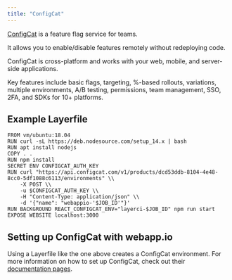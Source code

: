 ```yaml
---
title: "ConfigCat"
---
```


[ConfigCat](https://configcat.com/) is a feature flag service for teams.

It allows you to enable/disable features remotely without redeploying code.

ConfigCat is cross-platform and works with your web, mobile, and server-side
applications.

Key features include basic flags, targeting, %-based rollouts, variations,
multiple environments, A/B testing, permissions, team management, SSO, 2FA, and
SDKs for 10+ platforms.

## Example Layerfile

```docker Layerfile
FROM vm/ubuntu:18.04
RUN curl -sL https://deb.nodesource.com/setup_14.x | bash
RUN apt install nodejs
COPY . .
RUN npm install
SECRET ENV CONFIGCAT_AUTH_KEY
RUN curl "https://api.configcat.com/v1/products/dcd53ddb-8104-4e48-8cc0-5df1088c6113/environments" \\
    -X POST \\
    -u $CONFIGCAT_AUTH_KEY \\
    -H "Content-Type: application/json" \\
    -d '{"name": "webappio-'$JOB_ID'"}'
RUN BACKGROUND REACT_CONFIGCAT_ENV="layerci-$JOB_ID" npm run start
EXPOSE WEBSITE localhost:3000
```

## Setting up ConfigCat with webapp.io

Using a Layerfile like the one above creates a ConfigCat environment. For more
information on how to set up ConfigCat, check out their
[documentation pages](https://configcat.com/docs/getting-started/).
